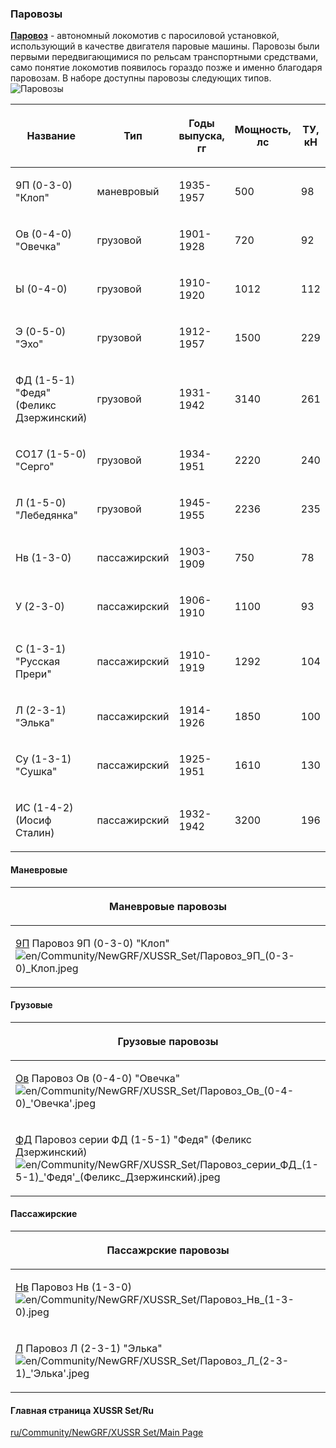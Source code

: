 === Паровозы ===
[https://ru.wikipedia.org/wiki/Паровоз '''Паровоз'''] - автономный локомотив с паросиловой установкой, использующий в качестве двигателя паровые машины. Паровозы были первыми передвигающимися по рельсам транспортными средствами, само понятие локомотив появилось гораздо позже и именно благодаря паровозам.
В наборе доступны паровозы следующих типов.
[[File:en/Паровозы.png|frame| Паровозы]]

{|class="wikitable sortable"
|-
! Название
! Тип
! Годы выпуска,  <br>гг
! Мощность,<br>лс
! ТУ,<br>кН
! Правила сборки
|-
|9П (0-3-0) "Клоп"
|маневровый
|1935-1957
|500
|98
|только 1 секция
|-
| Ов (0-4-0) "Овечка"
|грузовой
| 1901-1928
| 720
| 92
|только 1 секция
|-
|  Ы (0-4-0) 
|грузовой
| 1910-1920
| 1012
| 112
|только 1 секция
|-
|  Э (0-5-0) "Эхо"
|грузовой
| 1912-1957
| 1500
| 229
|только 1 секция
|-
| ФД (1-5-1) "Федя" (Феликс Дзержинский)
|грузовой
| 1931-1942
| 3140
| 261
|только 1 секция
|-
| СО17 (1-5-0) "Серго"
|грузовой
| 1934-1951
| 2220
| 240
|только 1 секция
|-
| Л (1-5-0) "Лебедянка"
|грузовой
| 1945-1955
| 2236
| 235
|только 1 секция
|-
|Нв (1-3-0)
|пассажирский
| 1903-1909
| 750
| 78
|только 1 секция
|-
|У (2-3-0) 
|пассажирский
| 1906-1910
| 1100
| 93
|только 1 секция
|-
| С (1-3-1) "Русская Прери"
|пассажирский
| 1910-1919
|1292
| 104
|только 1 секция
|-
| Л (2-3-1) "Элька"
|пассажирский
| 1914-1926
| 1850
| 100
|только 1 секция
|-
| Су (1-3-1) "Сушка"
|пассажирский
| 1925-1951
| 1610
| 130
|только 1 секция
|-
| ИС (1-4-2) (Иосиф Сталин)
|пассажирский
| 1932-1942
| 3200
| 196
|только 1 секция
|}

==== Маневровые==== 

{| class="wikitable mw-collapsible mw-collapsed"
|-
! Маневровые паровозы
|-
| [https://ru.wikipedia.org/wiki/9П 9П] Паровоз 9П (0-3-0) "Клоп" <br> [[File:en/Community/NewGRF/XUSSR Set/Паровоз 9П (0-3-0) Клоп.jpeg]]
|}

====Грузовые====
{| class="wikitable sortable mw-collapsible mw-collapsed"
|-
! Грузовые паровозы
|-
|[https://ru.wikipedia.org/wikiПаровоз_О#.D0.9F.D0.B0.D1.80.D0.BE.D0.B2.D0.BE.D0.B7.D1.8B_.D1.81.D0.B5.D1.80.D0.B8.D0.B9_.D0.9E.D0.B2_.D0.B8_.D0.9E.D0.BA Ов] Паровоз Ов (0-4-0) "Овечка" <br> [[File:en/Community/NewGRF/XUSSR Set/Паровоз Ов (0-4-0) 'Овечка'.jpeg]] || [https://ru.wikipedia.org/wiki/Паровоз_Ы Ы] Паровоз Ы (0-4-0) <br>[[File:en/Community/NewGRF/XUSSR Set/Паровоз Ы (0-4-0).jpeg]] || [https://ru.wikipedia.org/wiki/Паровоз_Э Э] Паровоз Э (0-5-0) "Эхо" <br>
[[File:en/Community/NewGRF/XUSSR Set/Паровоз Э (0-5-0) 'Эхо'.jpeg]]
|-
|[https://ru.wikipedia.org/wiki/ФД ФД] Паровоз серии ФД (1-5-1) "Федя" (Феликс Дзержинский) <br> [[File:en/Community/NewGRF/XUSSR Set/Паровоз серии ФД (1-5-1) 'Федя' (Феликс Дзержинский).jpeg]] || [https://ru.wikipedia.org/wiki/СО_(паровоз) СО17] Паровоз СО17 (1-5-0) "Серго" <br> [[File:en/Community/NewGRF/XUSSR Set/Паровоз СО17 (1-5-0) 'Серьго'.jpeg]] || [https://ru.wikipedia.org/wiki/Паровоз_Л Л] Паровоз Л (1-5-0) "Лебедянка" <br> [[File:en/Community/NewGRF/XUSSR Set/Паровоз Л (1-5-0) 'Лебедянка'.jpeg]]
|}

====Пассажирские====

{| class="wikitable mw-collapsible mw-collapsed"
|-
! Пассажрские паровозы
|-
| [https://ru.wikipedia.org/wiki/Паровоз_Н Нв] Паровоз Нв (1-3-0) <br> [[File:en/Community/NewGRF/XUSSR Set/Паровоз Нв (1-3-0).jpeg]] || [https://ru.wikipedia.org/wiki/Паровоз_У У] Паровоз У (2-3-0) <br> [[File:en/Community/NewGRF/XUSSR Set/Паровоз У (2-3-0).jpeg]] || [https://ru.wikipedia.org/wiki/Паровоз_С С] Паровоз С (1-3-1) "Русская Прери" <br> [[File:en/Community/NewGRF/XUSSR Set/Паровоз С (1-3-1) 'Русская Прери'.jpeg]]
|-
|[https://ru.wikipedia.org/wiki/Паровоз_Л Л] Паровоз Л (2-3-1) "Элька" <br> [[File:en/Community/NewGRF/XUSSR Set/Паровоз Л (2-3-1) 'Элька'.jpeg]] || [https://ru.wikipedia.org/wiki/Су_(паровоз) Су]  Паровоз Су (1-3-1) "Сушка" <br> [[File:en/Community/NewGRF/XUSSR Set/Паровоз Су (1-3-1) 'Сушка'.jpeg]] || [https://ru.wikipedia.org/wiki/ИС_(паровоз) ИС] Паровоз ИС (1-4-2) (Иосиф Сталин) <br> [[File:en/Community/NewGRF/XUSSR Set/Паровоз ИС (1-4-2) (Иосиф Сталин).jpeg]]
|}

====Главная страница XUSSR Set/Ru====
[[ru/Community/NewGRF/XUSSR Set/Main Page]]